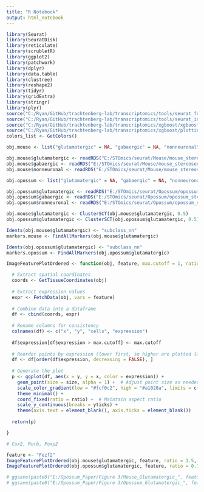 ```yaml
---
title: "R Notebook"
output: html_notebook
---
```


```r

library(Seurat)
library(SeuratDisk)
library(reticulate)
library(scrubletR)
library(ggplot2)
library(patchwork)
library(dplyr)
library(data.table)
library(clustree)
library(reshape2)
library(tidyr)
library(gridExtra)
library(stringr)
library(plyr)
source("C:/Ryan/GitHub/trachtenberg-lab/transcriptomics/tools/seurat_functions.R")
source("C:/Ryan/GitHub/trachtenberg-lab/transcriptomics/tools/seurat_integration_functions.R")
source("C:/Ryan/GitHub/trachtenberg-lab/transcriptomics/xgboost/xgboost_train.R")
source("C:/Ryan/GitHub/trachtenberg-lab/transcriptomics/xgboost/plottingFxns.R")
colors_list <- GetColors()

obj.mouse <- list("glutamatergic" = NA, "gabaergic" = NA, "nonneuronal" = NA)

obj.mouse$glutamatergic <- readRDS("E:/STOmics/seurat/Mouse/mouse_stereoseq_ctx_glutamatergic_COLs_EXT_integrated.rds")
obj.mouse$gabaergic <- readRDS("E:/STOmics/seurat/Mouse/mouse_stereoseq_ctx_gabaergic_COLs_EXT_integrated.rds")
obj.mouse$nonneuronal <- readRDS("E:/STOmics/seurat/Mouse/mouse_stereoseq_ctx_nonneuronal_COLs_EXT_integrated.rds")

obj.opossum <- list("glutamatergic" = NA, "gabaergic" = NA, "nonneuronal" = NA)

obj.opossum$glutamatergic <- readRDS("E:/STOmics/seurat/Opossum/opossum_stereoseq_ctx_glutamatergic_COLs_EXT_integrated.rds")
obj.opossum$gabaergic <- readRDS("E:/STOmics/seurat/Opossum/opossum_stereoseq_ctx_gabaergic_COLs_EXT_integrated.rds")
obj.opossum$nonneuronal <- readRDS("E:/STOmics/seurat/Opossum/opossum_stereoseq_ctx_nonneuronal_COLs_EXT_integrated.rds")

```


```r

obj.mouse$glutamatergic <- ClusterSCT(obj.mouse$glutamatergic, 0.5)
obj.opossum$glutamatergic <- ClusterSCT(obj.opossum$glutamatergic, 0.5)

```


```r

Idents(obj.mouse$glutamatergic) <- "subclass_nn"
markers.mouse <- FindAllMarkers(obj.mouse$glutamatergic)

Idents(obj.opossum$glutamatergic) <- "subclass_nn"
markers.opossum <- FindAllMarkers(obj.opossum$glutamatergic)

```


```r

ImageFeaturePlotOrdered <- function(obj, feature, max.cutoff = 1, ratio = 1, size = 2, yticks = NA) {

  # Extract spatial coordinates
  coords <- GetTissueCoordinates(obj)
  
  # Extract expression values
  expr <- FetchData(obj, vars = feature)
  
  # Combine data into a dataframe
  df <- cbind(coords, expr)
  
  # Rename columns for consistency
  colnames(df) <- c("x", "y", "cells", "expression")
  
  df$expression[df$expression > max.cutoff] <- max.cutoff
  
  # Reorder points by expression (lower first, so higher are plotted last)
  df <- df[order(df$expression, decreasing = FALSE), ]
  
  # Generate the plot
  p <- ggplot(df, aes(x = y, y = x, color = expression)) +
    geom_point(size = size, alpha = 1) +  # Adjust point size as needed
    scale_color_gradient(low = "#fcf0c2", high = "#a1020a", limits = c(min(df$expression), max.cutoff)) +  # Use a good color scheme
    theme_minimal() +
    coord_fixed(ratio = ratio) +  # Maintain aspect ratio
    scale_y_continuous(breaks = yticks) +
    theme(axis.text = element_blank(), axis.ticks = element_blank())
  
  return(p)

}

```


```r

# Cux2, Rorb, Foxp2

feature <- "Fezf2"
ImageFeaturePlotOrdered(obj.mouse$glutamatergic, feature, ratio = 1.5, yticks = c(0, 500, 1000, 1500))
ImageFeaturePlotOrdered(obj.opossum$glutamatergic, feature, ratio = 0.77 * 1.5, yticks = c(0, 400, 800, 1200, 1600))

# ggsave(paste0("E:/Opossum_Paper/Figure 3/Mouse_Glutamatergic_", feature, ".svg"), plot = pm, width = 7, height = 5)
# ggsave(paste0("E:/Opossum_Paper/Figure 3/Opossum_Glutamatergic_", feature, ".svg"), plot = po, width = 7, height = 5)

```

























